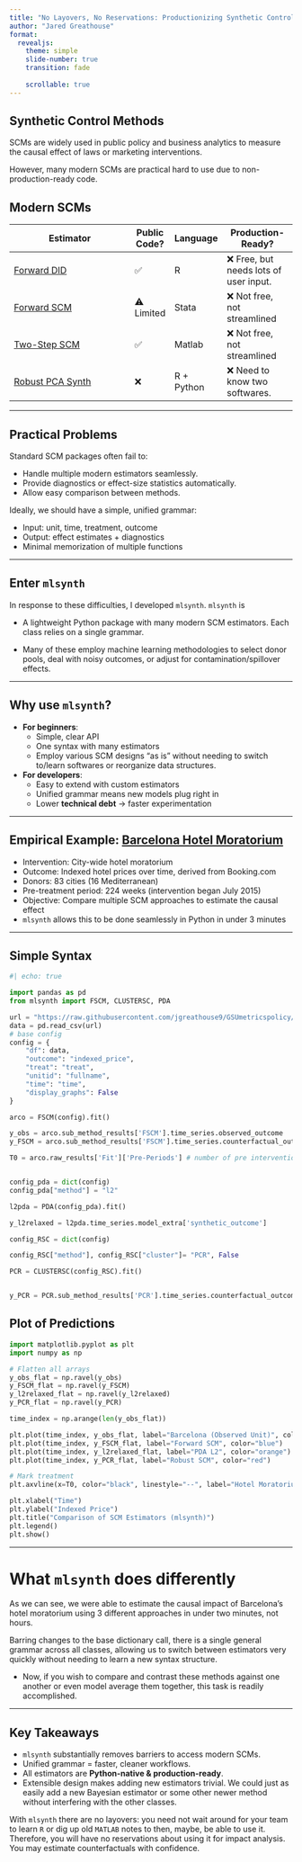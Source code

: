 ```yaml
---
title: "No Layovers, No Reservations: Productionizing Synthetic Controls for Tripadvisor"
author: "Jared Greathouse"
format: 
  revealjs:
    theme: simple
    slide-number: true
    transition: fade
    
    scrollable: true
---
```


::: {.panel-tabset}

## Synthetic Control Methods

SCMs are widely used in public policy and business analytics to measure the causal effect of laws or marketing interventions.

However, many modern SCMs are practical hard to use due to non-production-ready code.

## Modern SCMs

| Estimator                                                        | Public Code? | Language   | Production-Ready?               |
| ---------------------------------------------------------------- | ------------ | ---------- | ------------------------------- |
| [Forward DID](https://doi.org/10.1287/mksc.2022.0212)            | ✅          | R          | ❌ Free, but needs lots of user input. |
| [Forward SCM](https://doi.org/10.1016/j.econlet.2024.111976)     | ⚠️ Limited   | Stata      | ❌ Not free, not streamlined    |
| [Two-Step SCM](https://doi.org/10.1287/mnsc.2023.4878)           | ✅            | Matlab     | ❌ Not free, not streamlined   |
| [Robust PCA Synth](https://academicworks.cuny.edu/gc_etds/4984/) | ❌            | R + Python | ❌ Need to know two softwares.              |

:::


---


## Practical Problems

Standard SCM packages often fail to:

- Handle multiple modern estimators seamlessly.
- Provide diagnostics or effect-size statistics automatically.
- Allow easy comparison between methods.

Ideally, we should have a simple, unified grammar:

- Input: unit, time, treatment, outcome
- Output: effect estimates + diagnostics
- Minimal memorization of multiple functions


---



## Enter `mlsynth`

In response to these difficulties, I developed `mlsynth`. `mlsynth` is

- A lightweight Python package with many modern SCM estimators. Each class relies on a single grammar.

- Many of these employ machine learning methodologies to select donor pools, deal with noisy outcomes, or adjust for contamination/spillover effects.

---

## Why use ``mlsynth``?

- **For beginners**:  
  - Simple, clear API  
  - One syntax with many estimators  
  - Employ various SCM designs "as is" without needing to switch to/learn softwares or reorganize data structures. 

- **For developers**:  
  - Easy to extend with custom estimators  
  - Unified grammar means new models plug right in  
  - Lower **technical debt** → faster experimentation  

---

## Empirical Example: [Barcelona Hotel Moratorium](https://doi.org/10.1080/13504851.2021.1927958)

- Intervention: City-wide hotel moratorium
- Outcome: Indexed hotel prices over time, derived from Booking.com
- Donors: 83 cities (16 Mediterranean)
- Pre-treatment period: 224 weeks (intervention began July 2015)
- Objective: Compare multiple SCM approaches to estimate the causal effect
- `mlsynth` allows this to be done seamlessly in Python in under 3 minutes


---


## Simple Syntax

```python

#| echo: true

import pandas as pd
from mlsynth import FSCM, CLUSTERSC, PDA

url = "https://raw.githubusercontent.com/jgreathouse9/GSUmetricspolicy/refs/heads/main/data/RawData/hotelex.csv"
data = pd.read_csv(url)
# base config
config = {
    "df": data,
    "outcome": "indexed_price",
    "treat": "treat",
    "unitid": "fullname",
    "time": "time",
    "display_graphs": False
}

arco = FSCM(config).fit()

y_obs = arco.sub_method_results['FSCM'].time_series.observed_outcome
y_FSCM = arco.sub_method_results['FSCM'].time_series.counterfactual_outcome

T0 = arco.raw_results['Fit']['Pre-Periods'] # number of pre intervention periods


config_pda = dict(config)
config_pda["method"] = "l2"

l2pda = PDA(config_pda).fit()

y_l2relaxed = l2pda.time_series.model_extra['synthetic_outcome']

config_RSC = dict(config)

config_RSC["method"], config_RSC["cluster"]= "PCR", False

PCR = CLUSTERSC(config_RSC).fit()


y_PCR = PCR.sub_method_results['PCR'].time_series.counterfactual_outcome


```

## Plot of Predictions

```python


import matplotlib.pyplot as plt
import numpy as np

# Flatten all arrays
y_obs_flat = np.ravel(y_obs)
y_FSCM_flat = np.ravel(y_FSCM)
y_l2relaxed_flat = np.ravel(y_l2relaxed)
y_PCR_flat = np.ravel(y_PCR)

time_index = np.arange(len(y_obs_flat))

plt.plot(time_index, y_obs_flat, label="Barcelona (Observed Unit)", color="black", linewidth=2)
plt.plot(time_index, y_FSCM_flat, label="Forward SCM", color="blue")
plt.plot(time_index, y_l2relaxed_flat, label="PDA L2", color="orange")
plt.plot(time_index, y_PCR_flat, label="Robust SCM", color="red")

# Mark treatment
plt.axvline(x=T0, color="black", linestyle="--", label="Hotel Moratorium")

plt.xlabel("Time")
plt.ylabel("Indexed Price")
plt.title("Comparison of SCM Estimators (mlsynth)")
plt.legend()
plt.show()

```

---

# What ``mlsynth`` does differently

As we can see, we were able to estimate the causal impact of Barcelona's hotel moratorium using 3 different approaches in under two minutes, not hours. 

Barring changes to the base dictionary call, there is a single general grammar across all classes, allowing us to switch between estimators very quickly without needing to learn a new syntax structure.

- Now, if you wish to compare and contrast these methods against one another or even model average them together, this task is readily accomplished.

---

## Key Takeaways

* `mlsynth` substantially removes barriers to access modern SCMs.
* Unified grammar = faster, cleaner workflows.
* All estimators are **Python-native & production-ready**.
* Extensible design makes adding new estimators trivial. We could just as easily add a new Bayesian estimator or some other newer method without interfering with the other classes.

With `mlsynth` there are no layovers: you need not wait around for your team to learn `R` or dig up old `MATLAB` notes to then, maybe, be able to use it. Therefore, you will have no reservations about using it for impact analysis. You may estimate counterfactuals with confidence.
